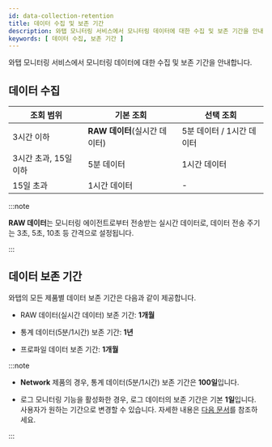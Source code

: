 ```yaml
---
id: data-collection-retention
title: 데이터 수집 및 보존 기간
description: 와탭 모니터링 서비스에서 모니터링 데이터에 대한 수집 및 보존 기간을 안내합니다.
keywords: [ 데이터 수집, 보존 기간 ]
---
```


와탭 모니터링 서비스에서 모니터링 데이터에 대한 수집 및 보존 기간을 안내합니다.

## 데이터 수집

| 조회 범위 | 기본 조회 | 선택 조회 |
| --------- | --------- | --------- |
| 3시간 이하 | **RAW 데이터**(실시간 데이터) | 5분 데이터 / 1시간 데이터 |
| 3시간 초과, 15일 이하 | 5분 데이터 | 1시간 데이터 |
| 15일 초과 | 1시간 데이터 | - |

:::note

**RAW 데이터**는 모니터링 에이전트로부터 전송받는 실시간 데이터로, 데이터 전송 주기는 3초, 5초, 10초 등 간격으로 설정됩니다.

:::

## 데이터 보존 기간

와탭의 모든 제품별 데이터 보존 기간은 다음과 같이 제공합니다.

- RAW 데이터(실시간 데이터) 보존 기간: **1개월**

- 통계 데이터(5분/1시간) 보존 기간: **1년**

- 프로파일 데이터 보존 기간: **1개월**

:::note

* **Network** 제품의 경우, 통계 데이터(5분/1시간) 보존 기간은 **100일**입니다.

* 로그 모니터링 기능을 활성화한 경우, 로그 데이터의 보존 기간은 기본 **1일**입니다. 사용자가 원하는 기간으로 변경할 수 있습니다. 자세한 내용은 [다음 문서](../log/log-setting#log-data-setting)를 참조하세요.

:::